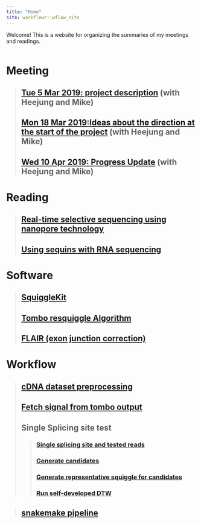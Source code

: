 ```yaml
---
title: "Home"
site: workflowr::wflow_site
---
```


Welcome! This is a website for organizing the summaries of my meetings and readings.

<style>
.column-left{
  float: left;
  width: 100%;
  text-align: left;
}
.column-center{
  display: inline-block;
  width: 100%;
  text-align: center;
}
.column-right{
  float: right;
  width: 20%;
  text-align: right;
}
</style>



<div class="column-left">
# Meeting
>## [Tue 5 Mar 2019: project description](5_Mar_with_HJ_and_MK_.html) (with Heejung and Mike)
>## [Mon 18 Mar 2019:Ideas about the direction at the start of the project](18_Mar_with_HJ_and_MK.html) (with Heejung and Mike)
>## [Wed 10 Apr 2019: Progress Update](10_Apr_Meeting_Summary.html) (with Heejung and Mike)

# Reading
>## [Real-time selective sequencing using nanopore technology](Matthew_2016.html)
>## [Using sequins with RNA sequencing](Using_sequins_with_RNA_sequencing.html)

# Software
>## [SquiggleKit](SquiggleKit.html)
>## [Tombo resquiggle Algorithm](Tombo_resquiggle.html)
>## [FLAIR (exon junction correction)](FLAIR.html)

# Workflow
>## [cDNA dataset preprocessing](cDNA_data_preprocessing.html)
>## [Fetch signal from tombo output](fetch_single_from_tombo.html)
>## Single Splicing site test
>>### [Single splicing site and tested reads](cDNA_R1_102_1.html)
>>### [Generate candidates](candidate_generator.html)
>>### [Generate representative squiggle for candidates](get_representative_squiggle.html)
>>### [Run self-developed DTW](self_developed_DTW.html)

>## [snakemake pipeline](snakemake_pipline.html)


</div>


